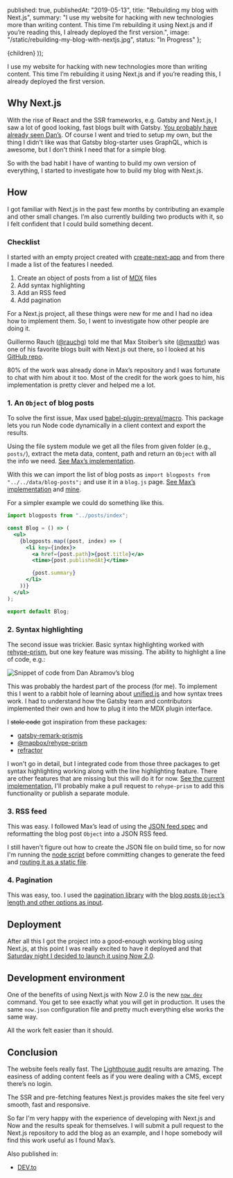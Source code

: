 
  published: true,
  publishedAt: "2019-05-13",
  title: "Rebuilding my blog with Next.js",
  summary:
    "I use my website for hacking with new technologies more than writing content. This time I&rsquo;m rebuilding it using Next.js and if you&rsquo;re reading this, I already deployed the first version.",
  image: "/static/rebuilding-my-blog-with-nextjs.jpg",
  status: "In Progress"
};


  <BlogPost path={router.pathname} meta={meta}>
    {children}
  </BlogPost>
));

I use my website for hacking with new technologies more than writing content. This time I&rsquo;m rebuilding it using Next.js and if you&rsquo;re reading this, I already deployed the first version.

## Why Next.js

With the rise of React and the SSR frameworks, e.g. Gatsby and Next.js, I saw a lot of good looking, fast blogs built with Gatsby. [You probably have already seen Dan&rsquo;s](https://overreacted.io/). Of course I went and tried to setup my own, but the thing I didn't like was that Gatsby blog-starter uses GraphQL, which is awesome, but I don't think I need that for a simple blog.

So with the bad habit I have of wanting to build my own version of everything, I started to investigate how to build my blog with Next.js.

## How

I got familiar with Next.js in the past few months by contributing an example and other small changes. I&rsquo;m also currently building two products with it, so I felt confident that I could build something decent.

### Checklist

I started with an empty project created with [create-next-app](https://github.com/segment-open-source-transfer/create-next-app) and from there I made a list of the features I needed.

1. Create an object of posts from a list of [MDX](https://mdxjs.com/) files
2. Add syntax highlighting
3. Add an RSS feed
4. Add pagination

For a Next.js project, all these things were new for me and I had no idea how to implement them. So, I went to investigate how other people are doing it.

Guillermo Rauch ([@rauchg](https://twitter.com/rauchg)) told me that Max Stoiber&rsquo;s site ([@mxstbr](https://twitter.com/mxstbr)) was one of his favorite blogs built with Next.js out there, so I looked at his [GitHub repo](https://github.com/mxstbr/mxstbr.com).

80% of the work was already done in Max&rsquo;s repository and I was fortunate to chat with him about it too. Most of the credit for the work goes to him, his implementation is pretty clever and helped me a lot.

### 1. An `Object` of blog posts

To solve the first issue, Max used [babel-plugin-preval/macro](https://github.com/kentcdodds/babel-plugin-preval). This package lets you run Node code dynamically in a client context and export the results.

Using the file system module we get all the files from given folder (e.g., `posts/`), extract the meta data, content, path and return an `Object` with all the info we need. [See Max&rsquo;s implementation](https://github.com/mxstbr/mxstbr.com/blob/master/data/get-blog-posts.js).

With this we can import the list of blog posts as `import blogposts from "../../data/blog-posts";` and use it in a `blog.js` page. [See Max&rsquo;s implementation](https://github.com/mxstbr/mxstbr.com/blob/master/pages/thoughts/index.js) and [mine](https://github.com/j0lv3r4/jolvera.dev/blob/master/pages/blog.js).

For a simpler example we could do something like this.

```jsx
import blogposts from "../posts/index";

const Blog = () => (
  <ul>
    {blogposts.map((post, index) => (
      <li key={index}>
        <a href={post.path}>{post.title}</a>
        <time>{post.publishedAt}</time>

        {post.summary}
      </li>
    ))}
  </ul>
);

export default Blog;
```

### 2. Syntax highlighting

The second issue was trickier. Basic syntax highlighting worked with [rehype-prism](https://github.com/mapbox/rehype-prism), but one key feature was missing. The ability to highlight a line of code, e.g.:

<img
  src="/static/overreacted-code-snippet.jpg"
  alt="Snippet of code from Dan Abramov&rsquo;s blog"
/>

This was probably the hardest part of the process (for me). To implement this I went to a rabbit hole of learning about [unified.js](https://unified.js.org/) and how syntax trees work. I had to understand how the Gatsby team and contributors implemented their own and how to plug it into the MDX plugin interface.

I <s>stole code</s> got inspiration from these packages:

- [gatsby-remark-prismjs](https://github.com/gatsbyjs/gatsby/tree/master/packages/gatsby-remark-prismjs)
- [@mapbox/rehype-prism](https://github.com/mapbox/rehype-prism)
- [refractor](https://github.com/wooorm/refractor)

I won't go in detail, but I integrated code from those three packages to get syntax highlighting working along with the line highlighting feature. There are other features that are missing but this will do it for now. [See the current implementation](https://github.com/j0lv3r4/jolvera.dev/blob/master/mdx-prism/index.js), I'll probably make a pull request to `rehype-prism` to add this functionality or publish a separate module.

### 3. RSS feed

This was easy. I followed Max&rsquo;s lead of using the [JSON feed spec](https://jsonfeed.org/) and reformatting the blog post `Object` into a JSON RSS feed.

I still haven't figure out how to create the JSON file on build time, so for now I'm running the [node script](https://github.com/j0lv3r4/jolvera.dev/blob/master/posts/rss-feed.js) before committing changes to generate the feed and [routing it as a static file](https://github.com/j0lv3r4/jolvera.dev/blob/master/now.json#L7).

### 4. Pagination

This was easy, too. I used the [pagination library](https://www.npmjs.com/package/pagination) with the [blog posts `Object`&rsquo;s length and other options as input](https://github.com/j0lv3r4/jolvera.dev/blob/master/pages/blog.js#L13-L18).

## Deployment

After all this I got the project into a good-enough working blog using Next.js, at this point I was really excited to have it deployed and that [Saturday night I decided to launch it using Now 2.0](https://twitter.com/_jolvera/status/1127431569042550784?s=20).

## Development environment

One of the benefits of using Next.js with Now 2.0 is the new [`now dev`](https://zeit.co/blog/now-dev) command. You get to see exactly what you will get in production. It uses the same `now.json` configuration file and pretty much everything else works the same way.

All the work felt easier than it should.

## Conclusion

The website feels really fast. The [Lighthouse audit](https://twitter.com/_jolvera/status/1127432136565383169?s=20) results are amazing. The easiness of adding content feels as if you were dealing with a CMS, except there&rsquo;s no login.

The SSR and pre-fetching features Next.js provides makes the site feel very smooth, fast and responsive.

So far I'm very happy with the experience of developing with Next.js and Now and the results speak for themselves. I will submit a pull request to the Next.js repository to add the blog as an example, and I hope somebody will find this work useful as I found Max&rsquo;s.

Also published in:

- <a rel="syndication" class="u-syndication" href="https://dev.to/jolvera/rebuilding-my-blog-with-next-js-1h84">DEV.to</a>
